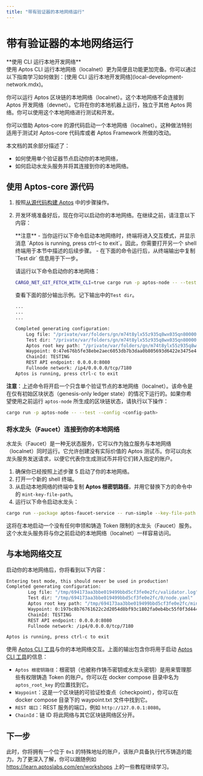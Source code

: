```yaml
---
title: "带有验证器的本地网络运行"
---
```



# 带有验证器的本地网络运行

<Callout type="info">
**使用 CLI 运行本地开发网络** <br />
使用 Aptos CLI 运行本地网络（localnet）更为简便且功能更加完备。你可以通过以下指南学习如何做到：[使用 CLI 运行本地开发网络](local-development-network.mdx)。
</Callout>

你可以运行 Aptos 区块链的本地网络（localnet）。这个本地网络不会连接到 Aptos 开发网络（devnet）。它将在你的本地机器上运行，独立于其他 Aptos 网络。你可以使用这个本地网络进行测试和开发。

你可以借助 Aptos-core 的源代码启动一个本地网络（localnet）。这种做法特别适用于测试对 Aptos-core 代码库或者 Aptos Framework 所做的改动。

本文档的其余部分描述了：

- 如何使用单个验证器节点启动你的本地网络，
- 如何启动水龙头服务并将其连接到你的本地网络。

## 使用 Aptos-core 源代码

1. 按照[从源代码构建 Aptos](../building-from-source.mdx) 中的步骤操作。

2. 开发环境准备好后，现在你可以启动你的本地网络。在继续之前，请注意以下内容：

   <Callout type="info">
   **注意**
   - 当你运行以下命令启动本地网络时，终端将进入交互模式，并显示消息 `Aptos is running, press ctrl-c to exit`。因此，你需要打开另一个 shell 终端用于本节中描述的后续步骤。
   - 在下面的命令运行后，从终端输出中复制 `Test dir` 信息用于下一步。
   </Callout>

   请运行以下命令启动你的本地网络：

   ```bash filename="Terminal"
   CARGO_NET_GIT_FETCH_WITH_CLI=true cargo run -p aptos-node -- --test
   ```

   查看下面的部分输出示例。记下输出中的`Test dir`。

   ```bash filename="Terminal"
   ...
   ...
   ...

   Completed generating configuration:
       Log file: "/private/var/folders/gn/m74t8ylx55z935q8wx035qn80000gn/T/b3adc18c144bfcc78a1541953893bc1c/validator.log"
       Test dir: "/private/var/folders/gn/m74t8ylx55z935q8wx035qn80000gn/T/b3adc18c144bfcc78a1541953893bc1c/0/node.yaml"
       Aptos root key path: "/private/var/folders/gn/m74t8ylx55z935q8wx035qn80000gn/T/b3adc18c144bfcc78a1541953893bc1c/mint.key"
       Waypoint: 0:47e676b5fe38ebe2aec6053db7b3daa0b805693d6422e3475e46e89499464ecf
       ChainId: TESTING
       REST API endpoint: 0.0.0.0:8080
       Fullnode network: /ip4/0.0.0.0/tcp/7180
   Aptos is running, press ctrl-c to exit
   ```

**注意**：上述命令将开启一个只含单个验证节点的本地网络（localnet）。该命令是在仅有初始区块状态（genesis-only ledger state）的情况下运行的。如果你希望使用之前运行 `aptos-node` 所生成的区块链状态，请执行以下操作：

```bash filename="Terminal"
cargo run -p aptos-node -- --test --config <config-path>
```

### 将水龙头（Faucet）连接到你的本地网络

水龙头（Faucet）是一种无状态服务，它可以作为独立服务与本地网络（localnet）同时运行。它允许创建没有实际价值的 Aptos 测试币。你可以向水龙头服务发送请求，以便它代表你生成测试币并将它们转入指定的账户。

1. 确保你已经按照上述步骤 5 启动了你的本地网络。
2. 打开一个新的 shell 终端。
3. 从启动本地网络的终端中复制 **Aptos 根密钥路径**，并用它替换下方的命令中的 `mint-key-file-path`。
4. 运行以下命令启动水龙头：

```bash filename="Terminal"
cargo run --package aptos-faucet-service -- run-simple --key-file-path "/tmp/694173aa3bbe019499bbd5cf3fe0e2fc/mint.key" --node-url http://127.0.0.1:8080  --chain-id TESTING
```

这将在本地启动一个没有任何申领和铸造 Token 限制的水龙头（Faucet）服务。这个水龙头服务将与你之前启动的本地网络（localnet）一样容易访问。

## 与本地网络交互

启动你的本地网络后，你将看到以下内容：

```bash filename="Terminal"
Entering test mode, this should never be used in production!
Completed generating configuration:
        Log file: "/tmp/694173aa3bbe019499bbd5cf3fe0e2fc/validator.log"
        Test dir: "/tmp/694173aa3bbe019499bbd5cf3fe0e2fc/0/node.yaml"
        Aptos root key path: "/tmp/694173aa3bbe019499bbd5cf3fe0e2fc/mint.key"
        Waypoint: 0:197bc8b76761622c2d2054d8bf93c1802fa0eb4bc55f0f3d4442878fdecc297f
        ChainId: TESTING
        REST API endpoint: 0.0.0.0:8080
        Fullnode network: /ip4/0.0.0.0/tcp/7180

Aptos is running, press ctrl-c to exit
```

使用 [Aptos CLI 工具](../../../build/cli.mdx)与你的本地网络交互。上面的输出包含你将用于启动 [Aptos CLI 工具](../../../build/cli.mdx)的信息：

- `Aptos 根密钥路径`：根密钥（也被称作铸币密钥或水龙头密钥）是用来管理那些有权限铸造 Token 的账户。你可以在 docker compose 目录中名为 `aptos_root_key` 的位置找到它。
- `Waypoint`：这是一个区块链的可验证检查点（checkpoint），你可以在 docker compose 目录下的 waypoint.txt 文件中找到它。
- `REST 端口`：REST 服务的端口，例如 `http://127.0.0.1:8080`。
- `ChainId`：链 ID 将此网络与其它区块链网络区分开。

## 下一步

此时，你将拥有一个位于 `0x1` 的特殊地址的账户，该账户具备执行代币铸造的能力。为了更深入了解，你可以跟随例如 https://learn.aptoslabs.com/en/workshops 上的一些教程继续学习。
